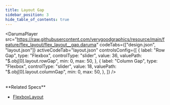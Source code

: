 ```yaml
---
title: Layout Gap
sidebar_position: 3
hide_table_of_contents: true
---
```


<DarumaPlayer
  src="https://raw.githubusercontent.com/verygoodgraphics/resource/main/feature/flex_layout/flex_layout__gap.daruma"
  codeTabs={["design.json", "layout.json"]}
  activeCodeTab="layout.json"
  controlsConfig={[
    {
      label: "Row Gap",
      type: "Flexbox",
      controlType: "slider",
      value: 36,
      valuePath: "$.obj[0].layout.rowGap",
      min: 0,
      max: 50,
    },
    {
      label: "Column Gap",
      type: "Flexbox",
      controlType: "slider",
      value: 18,
      valuePath: "$.obj[0].layout.columnGap",
      min: 0,
      max: 50,
    },
  ]}
/>

<br />
**Related Specs**

- [FlexboxLayout](specs/layout/flexbox-layout#rowgap)
